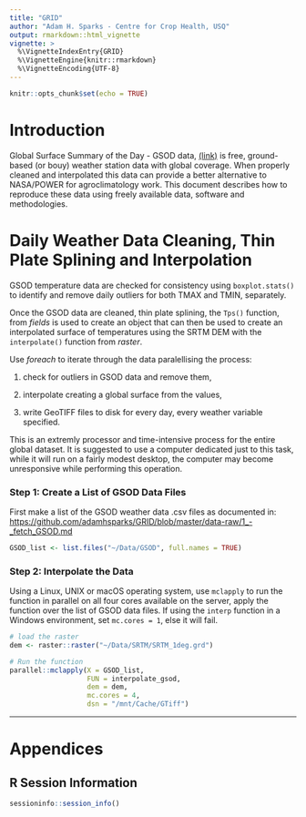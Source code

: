 ```yaml
---
title: "GRID"
author: "Adam H. Sparks - Centre for Crop Health, USQ"
output: rmarkdown::html_vignette
vignette: >
  %\VignetteIndexEntry{GRID}
  %\VignetteEngine{knitr::rmarkdown}
  %\VignetteEncoding{UTF-8}
---
```


```r
knitr::opts_chunk$set(echo = TRUE)
```

# Introduction

Global Surface Summary of the Day - GSOD data,
[(link)](https://data.noaa.gov/dataset/global-surface-summary-of-the-day-gsod)
is free, ground-based (or bouy) weather station data with global
coverage. When properly cleaned and interpolated this data can provide a better
alternative to NASA/POWER for agroclimatology work. This document describes how
to reproduce these data using freely available data, software and methodologies.

# Daily Weather Data Cleaning, Thin Plate Splining and Interpolation

GSOD temperature data are checked for consistency using `boxplot.stats()` to
identify and remove daily outliers for both TMAX and TMIN, separately.

Once the GSOD data are cleaned, thin plate splining, the `Tps()` function, from
 _fields_ is used to create an object that can then be used to create
an interpolated surface of temperatures using the SRTM DEM with the
`interpolate()` function from _raster_.

Use _foreach_ to iterate through the data paralellising the process:

1. check for outliers in GSOD data and remove them,

2. interpolate creating a global surface from the values,

3. write GeoTIFF files to disk for every day, every weather variable specified.

This is an extremly processor and time-intensive process for the entire global
dataset. It is suggested to use a computer dedicated just to this task, while it
will run on a fairly modest desktop, the computer may become unresponsive while
performing this operation.

### Step 1: Create a List of GSOD Data Files

First make a list of the GSOD weather data .csv files as documented in:
<https://github.com/adamhsparks/GRID/blob/master/data-raw/1_-_fetch_GSOD.md>

```r
GSOD_list <- list.files("~/Data/GSOD", full.names = TRUE)
```
### Step 2: Interpolate the Data

Using a Linux, UNIX or macOS operating system, use `mclapply` to run the
function in parallel on all four cores available on the server, apply the
function over the list of GSOD data files. If using the `interp` function in
a Windows environment, set `mc.cores = 1`, else it will fail.

```r
# load the raster
dem <- raster::raster("~/Data/SRTM/SRTM_1deg.grd")

# Run the function
parallel::mclapply(X = GSOD_list,
                   FUN = interpolate_gsod,
                   dem = dem,
                   mc.cores = 4,
                   dsn = "/mnt/Cache/GTiff")
```
******

# Appendices

## R Session Information

```r

sessioninfo::session_info()

```

